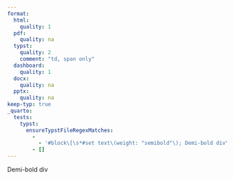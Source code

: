 ```yaml
---
format:
  html:
    quality: 1
  pdf:
    quality: na
  typst:
    quality: 2
    comment: "td, span only"
  dashboard:
    quality: 1
  docx:
    quality: na
  pptx:
    quality: na
keep-typ: true
_quarto:
  tests:
    typst:
      ensureTypstFileRegexMatches:
        -
          - '#block\[\s*#set text\(weight: "semibold"\); Demi-bold div\s*\]'
        - []
---
```


::: {style="font-weight: demi-bold"}

Demi-bold div

:::


